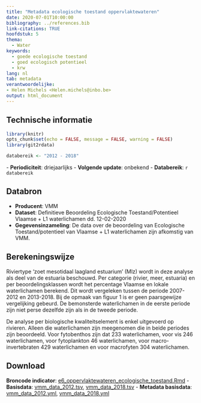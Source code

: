 ```yaml
---
title: "Metadata ecologische toestand oppervlaktewateren"
date: 2020-07-01T10:00:00
bibliography: ../references.bib
link-citations: TRUE
hoofdstuk: 5
thema:
  - Water
keywords:
  - goede ecologische toestand
  - goed ecologisch potentieel
  - krw
lang: nl
tab: metadata
verantwoordelijke:
- Helen Michels <Helen.michels@inbo.be>
output: html_document
---
```

## Technische informatie

```r
library(knitr)
opts_chunk$set(echo = FALSE, message = FALSE, warning = FALSE)
library(git2rdata)
```

```r
databereik <- "2012 - 2018"
```
\- **Periodiciteit**: driejaarlijks
\- **Volgende update**: onbekend
\- **Databereik**: `r databereik`

## Databron

- **Producent**: VMM
- **Dataset**: Definitieve Beoordeling Ecologische Toestand/Potentieel Vlaamse + L1 waterlichamen dd. 12-02-2020
- **Gegevensinzameling**: De data over de beoordeling van Ecologische Toestand/potentieel van Vlaamse + L1 waterlichamen zijn afkomstig van VMM. 

## Berekeningswijze

Riviertype 'zoet mesotidaal laagland estuarium' (Mlz) wordt in deze analyse als deel van de estuaria beschouwd. 
Per categorie (rivier, meer, estuaria) en per beoordelingsklassen wordt het percentage Vlaamse en lokale waterlichamen berekend.
Dit wordt vergeleken tussen de periode 2007-2012 en 2013-2018. 
Bij de opmaak van figuur 1 is er geen paarsgewijze vergelijking gebeurd.
De bemonsterde waterlichamen in de eerste periode zijn niet perse dezelfde zijn als in de tweede periode. 

De analyse per biologische kwaliteitselement is enkel uitgevoerd op rivieren.
Alleen die waterlichamen zijn meegenomen die in beide periodes zijn beoordeeld. Voor fytobenthos zijn dat 233 waterlichamen, voor vis 246 waterlichamen, voor fytoplankton 46 waterlichamen, voor macro-invertebraten 429 waterlichamen en voor macrofyten 304 waterlichamen.

## Download

**Broncode indicator**: [e6_oppervlaktewateren_ecologische_toestand.Rmd](../e6_oppervlaktewateren_ecologische_toestand/e6_oppervlaktewateren_ecologische_toestand.Rmd)
- **Basisdata**: [vmm_data_2012.tsv](../e6_oppervlaktewateren_ecologische_toestand/vmm_data_2012.tsv), [vmm_data_2018.tsv](../e6_oppervlaktewateren_ecologische_toestand/vmm_data_2018.tsv)
- **Metadata basisdata**: [vmm_data_2012.yml](../e6_oppervlaktewateren_ecologische_toestand/vmm_data_20112.yml), [vmm_data_2018.yml](../e6_oppervlaktewateren_ecologische_toestand/vmm_data_2018.yml)

